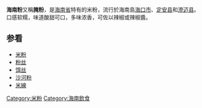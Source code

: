 {{多個問題|
{{original research|time=2016-09-27T09:22:39+00:00}}
{{unreferenced|time=2016-09-27T09:22:39+00:00}}
}}
'''海南粉'''又稱'''腌粉'''，是[[海南省|海南省]]特有的米粉，流行於海南島[[海口市|海口市]]、[[定安县|定安县]]和[[澄迈县|澄迈县]]。口感软糯，味道酸甜可口，多味浓香，可佐以辣椒或辣椒醬。

== 参看 ==
* [[米粉|米粉]]
* [[粉丝|粉丝]]
* [[饵丝|饵丝]]
* [[沙河粉|沙河粉]]
* [[米線|米線]]

{{Hainan topics}}
{{海南小作品}}{{食品小作品}}

[[Category:米粉|Category:米粉]]
[[Category:海南飲食|Category:海南飲食]]